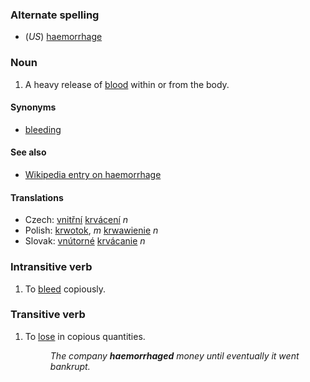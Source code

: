 ===Alternate spelling===
*(''US'') [[haemorrhage]]

===Noun===
#A heavy release of [[blood]] within or from the body.

====Synonyms====
*[[bleeding]]

====See also====
*[[w:hemorrhage|Wikipedia entry on haemorrhage]]

==== Translations ====
*Czech:  [[vnitřní]] [[krvácení]]  ''n''
*Polish: [[krwotok]], ''m'' [[krwawienie]] ''n''
*Slovak: [[vnútorné]] [[krvácanie]]  ''n''

===Intransitive verb===
#To [[bleed]] copiously.


===Transitive verb===
#To [[lose]] in copious quantities.
#: ''The company '''haemorrhaged''' money until eventually it went bankrupt.''